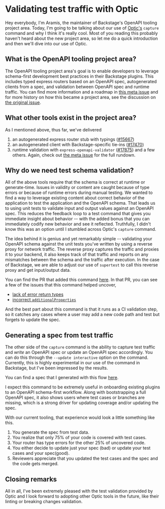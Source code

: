 # Validating test traffic with Optic

Hey everybody, I'm Aramis, the maintainer of Backstage's OpenAPI tooling project area. Today, I'm going to be talking about our use of [Optic's](https://github.com/opticdev/optic) `capture` command and why I think it's really cool. Most of you reading this probably haven't heard about the new project area, so let me do a quick introduction and then we'll dive into our use of Optic.
## What is the OpenAPI tooling project area?
The OpenAPI tooling project area's goal is to enable developers to leverage schema-first development best practices in their Backstage plugins. This includes typed express routers based on an OpenAPI spec, autogenerated clients from a spec, and validation between OpenAPI spec and runtime traffic. You can find more information and a roadmap in [this meta issue](https://github.com/backstage/backstage/issues/17482) and for more history on how this became a project area, see the discussion on [the original issue](https://github.com/backstage/backstage/issues/2566).
## What other tools exist in the project area?
As I mentioned above, thus far, we've delivered 
1. an autogenerated express router stub with typings ([#15667](https://github.com/backstage/backstage/pull/15667))
2. an autogenerated client with Backstage-specific tie-ins ([#17470](https://github.com/backstage/backstage/pull/17470))
3. runtime validation with `express-openapi-validator` ([#17875](https://github.com/backstage/backstage/pull/17875))
and a few others. Again, check out [the meta issue](https://github.com/backstage/backstage/issues/17482) for the full rundown.
## Why do we need test schema validation?
All of the above tools require that the schema is correct at runtime or generate-time. Issues in validity or content are caught because of type errors or because of runtime errors during manual testing. We wanted to find a way to leverage existing content about correct behavior of the application to test the application and the OpenAPI schema. That leads us to using unit tests to validate input and output values against an OpenAPI spec. This reduces the feedback loop to a test command that gives you immediate insight about behavior -- with the added bonus that you can immediately codify new behavior and see it reflected. Truthfully, I didn't know this was an option until I stumbled across Optic's `capture` command.

The idea behind it is genius and yet remarkably simple -- validating your OpenAPI schema against the unit tests you've written by using a reverse proxy for network traffic. The reverse proxy captures the traffic and proxies it to your backend, it also keeps track of that traffic and reports on any mismatches between the schema and the traffic after execution. In the case of Backstage, we are able to adjust our use of `supertest` to call this reverse proxy and get input/output data.

You can find the PR that added this command [here](https://github.com/backstage/backstage/pull/19955). In that PR, you can see a few of the issues that this command helped uncover,
- [lack of error return types](https://github.com/backstage/backstage/pull/19955/files#diff-0b3e4d2e58a312186c7fdd6bc6cdcd7afecf80db667eda61e8c7565216077551R1069-R1072)
- [incorrect `additionalProperties`](https://github.com/backstage/backstage/pull/19955/files#diff-0b3e4d2e58a312186c7fdd6bc6cdcd7afecf80db667eda61e8c7565216077551R187)

And the best part about this command is that it runs as a CI validation step, so it catches any cases where a user may add a new code path and test but forgets to update the spec.

## Generating a spec from test traffic
The other side of the `capture` command is the ability to capture test traffic and _write_ an OpenAPI spec or update an OpenAPI spec accordingly. You can do this through the `--update interactive` option on the command. Currently, this is highly experimental in our use of the command in Backstage, but I've been impressed by the results. 

You can find a spec that I generated with this flow [here](https://github.com/sennyeya/backstage/blob/dev-ops-openapi-spec/plugins/azure-devops-backend/src/schema/openapi.yaml). 

I expect this command to be extremely useful in onboarding existing plugins to an OpenAPI schema-first workflow. Along with bootstrapping a full OpenAPI spec, it also shows users where test cases or branches are missing, which is a strong driver for updating coverage and/or updating the spec. 

With our current tooling, that experience would look a little something like this. 
1. You generate the spec from test data.
2. You realize that only 75% of your code is covered with test cases.
3. Your router has type errors for the other 25% of uncovered code.
4. You either decide to update just your spec (bad) or update your test cases and your spec(good). 
5. Reviewers appreciate that you updated the test cases and the spec and the code gets merged.

## Closing remarks

All in all, I've been extremely pleased with the test validation provided by Optic and I look forward to adopting other Optic tools in the future, like their linting or breaking changes validation.
